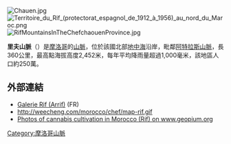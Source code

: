 [[Image:Chauen.jpg|right]]
[[Image:Territoire_du_Rif_(protectorat_espagnol_de_1912_à_1956)_au_nord_du_Maroc.png|thumb]][[Image:RifMountainsInTheChefchaouenProvince.jpg|thumb]]

'''里夫山脈'''（{{Lang-ar|جبال الريف}}）是[[摩洛哥|摩洛哥]]的[[山脈|山脈]]，位於該國北部[[地中海|地中海]]沿岸，毗鄰[[阿特拉斯山脈|阿特拉斯山脈]]，長360公里，最高點海拔高度2,452米，每年平均降雨量超過1,000毫米，該地區人口約250萬。

==外部連結==
*[http://www.fadma.be/galeries/arrif Galerie Rif (Arrif)] {{Wayback|url=http://www.fadma.be/galeries/arrif |date=20121120043854 }} (FR)
* http://weecheng.com/morocco/chef/map-rif.gif {{Wayback|url=http://weecheng.com/morocco/chef/map-rif.gif |date=20050417010051 }}
* [https://web.archive.org/web/20100922182950/http://geopium.org/Photos/Maroc_Rif2005/Maroc_Rif2005.htm Photos of cannabis cultivation in Morocco (Rif) on www.geopium.org]

{{Morocco-geo-stub}}
[[Category:摩洛哥山脈|Category:摩洛哥山脈]]
